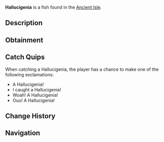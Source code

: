 {{FishInfobox
|image          = Hallucigenia.png
|rarity         = Rare
|sea            = First Sea
|location       = [[Ancient Isle]]
|sublocation    = Freshwater
|sources        = Fishing Rod
|radar_location = 
|xp             = 125
|weather        = 
|time           = Day
|season         = Autumn
|bait           = Flakes
|base_weight    = 10
|base_value     = 200
|weight_range   = 7
|base_chance    = 30
|base_resil     = 75
}}
'''Hallucigenia''' is a {{Rarity|Rare}} fish found in the [[Ancient Isle]].

== Description ==
{{Description|The Hallucigenia is an elongated, worm-like creature with spiney appendages throughout its body. They went extinct around 485 million years ago, at the end of the Ordovician period. They are quite low on the food chain, primarily feeding on small microorganisms.|Bestiary Entry}}

== Obtainment ==
{{Description|Can be found in freshwater at the Ancient Isle.|Bestiary Hint}}
{{Fish Availability|
Ancient Isle/Freshwater Pond
Ancient Isle/Waterfall
|top_rods      = 
Plastic Rod\322619.84\815305;
Krampus's Rod\261915.34\262877.58;
Magma Rod\253422.55\254353.59;
Buddy Bond Rod\239660.45\605655.14;
Fast Rod\234781.23\503735.15;
Flimsy Rod\226500.91\331220.45;
Fischer's Rod\207996.16\446266.4;
Adventurer's Rod\206714.87\443517.33;
Training Rod\183621.86\172727.03;
Ethereal Prism Rod\158775.42\125830.51;
Seraphic Rod\154879.56\123468.36;
No-Life Rod\154529.36\123644.21;
Trident Rod\148000.24\96179.4;
Free Spirit Rod\145457.66\95193.91;
Rod Of The Forgotten Fang\145381.96\115959.68;
Challenger's Rod\141767.26\113403.61;
Rod Of The Depths\131565.77\105091.51;
Zeus Rod\130454.45\104431.06;
Verdant Shear Rod\128793.37\103097.39;
Rod Of The Exalted One\128009\101801.45;
Blazebringer Rod\123757.5\99070.04;
Depthseeker Rod\118271.3\94660.64;
Avalanche Rod\107769.27\85579.1;
Volcanic Rod\107666.18\81363.15;
Steady Rod\55939.99\27431.06
|recommended   = Training Rod
}}

== Catch Quips ==
When catching a Hallucigenia, the player has a chance to make one of the following exclamations:
* A Hallucigenia!
* I caught a Hallucigenia!
* Woah! A Hallucigenia!
* Ouu! A Hallucigenia!

== Change History ==
{{Change History|{{subst:Current Version}}}}

== Navigation ==
{{Fish Navbox|Ancient Isle}}